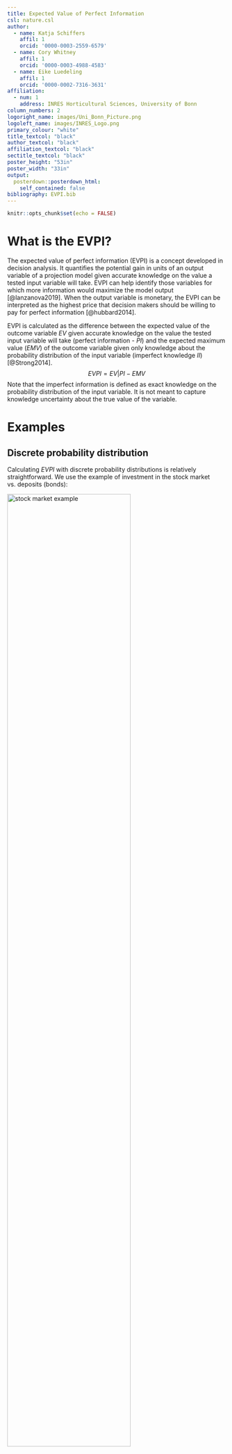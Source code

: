 ```yaml
---
title: Expected Value of Perfect Information
csl: nature.csl
author:
  - name: Katja Schiffers
    affil: 1
    orcid: '0000-0003-2559-6579'
  - name: Cory Whitney
    affil: 1
    orcid: '0000-0003-4988-4583'
  - name: Eike Luedeling
    affil: 1
    orcid: '0000-0002-7316-3631'
affiliation:
  - num: 1
    address: INRES Horticultural Sciences, University of Bonn
column_numbers: 2
logoright_name: images/Uni_Bonn_Picture.png
logoleft_name: images/INRES_Logo.png
primary_colour: "white"
title_textcol: "black"
author_textcol: "black"
affiliation_textcol: "black"
sectitle_textcol: "black"
poster_height: "53in"
poster_width: "33in"
output: 
  posterdown::posterdown_html:
    self_contained: false
bibliography: EVPI.bib
---
```


```r
knitr::opts_chunk$set(echo = FALSE)
```

# What is the EVPI?

The expected value of perfect information (EVPI) is a concept developed in decision analysis. It quantifies the potential gain in units of an output variable of a projection model given accurate knowledge on the value a tested input variable will take. EVPI can help identify those variables for which more information would maximize the model output [@lanzanova2019]. When the output variable is monetary, the EVPI can be interpreted as the highest price that decision makers should be willing to pay for perfect information [@hubbard2014].

EVPI is calculated as the difference between the expected value of the outcome variable $EV$ given accurate knowledge on the value the tested input variable will take (perfect information - $PI$) and the expected maximum value ($EMV$) of the outcome variable given only knowledge about the probability distribution of the input variable (imperfect knowledge $II$) [@Strong2014].
$$
EVPI = EV|PI - EMV
$$
Note that the imperfect information is defined as exact knowledge on the probability distribution of the input variable. It is not meant to capture knowledge uncertainty about the true value of the variable.

# Examples

## Discrete probability distribution 

Calculating $EVPI$ with discrete probability distributions is relatively straightforward. We use the example of investment in the stock market vs. deposits (bonds): 

<img src="images/stock_market_example.jpg" alt="stock market example" align="center" width = "75%" height="75%"/>

The expected value of deposit investment $Expdeposit$ is calculated as the probability of different states of the economy (x-axis) times the expected loss or gain in each condition (y-axis):
$$
Expdeposit : 0.2 \cdot 500 + 0.3 \cdot 500 
		+ 0.5 \cdot 500 		= 500 
$$
Likewise, expected value of stock investment $Expstock$ is the probability of each possible state of the economy (x-axis) times the expected losses or gains (y-axis):
$$ Expstock:   0.2 \cdot -800 + 0.3 \cdot 600
		+ 0.5 \cdot 1500		= 770 $$
		
Because  $Expstock$ is the more likely decision to result in a gain it is referred to as the Expected Maximum Value $EMV$.

The expected value of the decision *given* perfect information $EV|PI$ prior to decision is calculated as the sum of all the best options (always making the more gainful choice) multipled by the respective probabilities:
$$
EV|PI :     0.2 \cdot 500 + 0.3 \cdot 600 
		+ 0.5 \cdot 1500  		= 1030
$$

The Expected Value of Perfect Information $EVPI$ is then calculated as the difference between the decision given perfect information $EV|PI$ and the the Expected Maximum Value $EMV$.
$$
EVPI :      1030 – 770 		= 260
$$
Knowing the direction the market will go (having perfect information) before making our decision would help us take the best deision here. We should be willing to pay up to 350€ for perfect information on the future state of the economy. 

## Continuous probability distribution

In the following example of an agricultural decision to apply fertilizer, we assume that the nutrient content of the soil will follow a normal distribution and that the additional gain in yield under the decision not to apply fertilizer will remain constant (<span style="color:green">green line</span>). Therefore the expected gain for the decision to not apply fertilizer is simply zero.

Further we assume when applying fertilizer the effect on additional gain is negatively correlated with the nutrient content of the soil and becomes even negative at a certain level of nutrients and causes losses in yield due to toxic effects (<span style="color:red">dashed red line</span>). 


To calculate the expected gain in yield when applying fertilizer, we multiply the dashed red line with the normal density distribution (analog to multiplying the gains and losses with the probability of the marked going in the respective directions in the example above). For the resulting weighted response (<span style="color:red">red line</span>) we add up the areas under the curve: $A-B$. As the positive part $A$ is greater than the negative part $B$, the expected value of applying fertilizer has a small positive value. Therefore, applying fertilizer is the decision with the expected maximum value $EMV$ under imperfect knowledge. 

<img src="images/EVPI_figure2.png" alt="agriculture example" align="center" width = "75%" height="75%"/>

The expected value given perfect information $EV|PI$ is equal to $A$, because up to the nutrient content, where the line intersects zero, the best decision is to apply fertilizer, but for higher nutrient contents no fertilizer should be added. The $EVPI$ is then again caculated as the difference between $EV|PI$ and $EMV$.

$$
EVPI :      A – (A - B) = B
$$

# R Tools

The *empirical_EVPI()* function in R's decisionSupport library [@decisionSupport2017] calculates EVPI for a simple model with continuous data like the one above. The *multi_EVPI()* function does the same with more complex models with multiple variables.

# References


